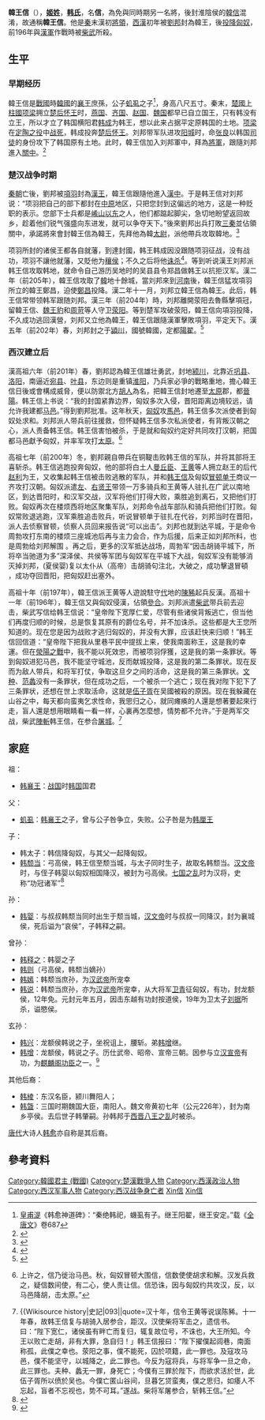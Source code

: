 {{for|“[[汉初三杰|汉初三杰]]”中的同名人物|韩信}}
{{東亞男性歷史人物
|名稱 = 韓王信
|身份 = 
|国家 = [[中国|中国]]
|時代 = [[西汉|西汉]]
|主君 =
|屆數 =
|最高職務 = 韩王
|姓 = 姬
|氏 = 韓
|名 = 信
|姓名 = 韩信(韓王信)
|字 = 
|號 = 
|圖片名稱 =
|圖片大小 = 
|圖片說明 =
|神號 =
|尊號 =
|族裔 = 
|籍貫 =
|本籍 =
|出身地 =
|出生日期 = 不详
|出生地點 =
|婚年 =
|逝世日期 = 前196年（西汉高帝十二年）
|逝世地點 = [[参合|参合]]
|廟號 =
|諡號 = 
|父親 = 虮虱
|嫡母 =
|母親 =
|妻 = 
|繼室 =
|平妻 =
|側室 =
|元配之父 = 
|元配之嫡母 =
|元配之母 =
|正室之父 =
|正室之嫡母 =
|正室之母 =
|妻之父 =
|妻之嫡母 =
|妻之母 =
|繼室之父 =
|繼室之嫡母 =
|繼室之母 =
|平妻之父 =
|平妻之嫡母 =
|平妻之母 =
|兄弟 = 
|姊妹 = 
|嫡兄弟 =
|嫡姊妹 =
|庶兄弟 =
|庶姊妹 =
|同胞兄弟 =
|同胞姊妹 =
|異母兄弟 =
|異母姊妹 =
|異父兄弟 =
|異父姊妹 =
|繼兄弟 =
|繼姊妹 =
|子 =[[韩颓当|韩颓当]]
|女 = 
|嫡子 =
|嫡女 =
|庶子 =
|庶女 =
|養子 =
|養女 =
|猶子 = <!--日本人用-->
|婿養子 = <!--日本人用-->
|烏帽子子 = <!--日本人用-->
|繼子 =
|繼女 =
|其他親屬 = 
|出身 = <!---此处指科举出身--->
|功名 = 
|經歷 = 
|著作 = 
|注釋 =
}}
'''韓王信'''（{{bd|?||前196年|catIdx=Han韓王信}}），[[姬姓|'''姬姓''']]，[[韩氏|'''韩氏''']]，名'''信'''，為免與同時期另一名將，後封淮陰侯的[[韓信|韓信]]混淆，故通稱'''韓王信'''。他是[[秦朝|秦]]末漢初[[將領|將領]]，[[西漢|西漢]]初年被[[劉邦|劉邦]]封為韓王，後[[投降|投降]][[匈奴|匈奴]]，前196年與[[漢軍|漢軍]]作戰時被[[柴武|柴武]]所殺。

== 生平 ==
=== 早期经历 ===
韓王信是[[戰國_(中國)|戰國]]時[[韓國_(戰國)|韓國]]的[[韓襄王|襄王]]庶孫，公子[[虮虱|虮虱]]之子<ref>[[皇甫湜|皇甫湜]]《韩愈神道碑》：“秦绝韩祀，蟣虱有子。继王阳翟，继王安定。”载《[[全唐文|全唐文]]》卷687</ref>，身高八尺五寸。秦末，[[楚國|楚國]][[上柱國|上柱國]][[项梁|项梁]]拥立[[楚后怀王|楚后怀王]]时，[[燕国|燕国]]、[[齐国|齐国]]、[[赵国|赵国]]、[[魏國_(戰國)|魏国]]都早已自立国王，只有韩没有立王，所以才立了韩国横阳君[[韩成|韩成]]为韩王，想以此来占据平定原韩国的土地。[[项梁|项梁]]在[[定陶之役|定陶之役]]中[[战死|战死]]，韩成投奔[[楚后怀王|楚后怀王]]。刘邦带军队进攻[[阳城|阳城]]时，命[[张良|张良]]以韩国[[司徒|司徒]]的身份攻下了韩国原有土地。此时，韓王信加入刘邦軍中，拜為[[將軍|將軍]]，跟隨刘邦進入[[關中|關中]]。<ref>{{Wikisource history|史記|093||quote=韩王信者，故韩襄王孽孙也，长八尺五寸。及项梁之立楚怀王也，燕、齐、赵、魏皆已前王，唯韩无有后，故立韩诸公子横阳君成为韩王，欲以抚定韩故地。项梁败死定陶，成奔怀王。沛公引兵击阳城，使张良以韩司徒降下韩故地，得信，以为韩将，将其兵从沛公入武关。}}</ref>

=== 楚汉战争时期 ===
[[秦朝|秦朝]]亡後，劉邦被[[項羽|項羽]]封為[[漢王|漢王]]，韓王信跟隨他進入[[漢中|漢中]]。于是韩王信对刘邦说：“项羽把自己的部下都封在[[中原|中原]]地区，只把您封到这偏远的地方，这是一种贬职的表示。您部下士兵都是[[山東_(古代)|崤山以东]]之人，他们都踮起脚尖，急切地盼望返回故乡，趁着他们锐气强盛向东进发，就可以争夺天下。”後來劉邦出兵打敗[[三秦|三秦]]並佔領關中，承諾將來會封韓王信為韓王，先拜他為韓[[太尉|太尉]]，派他帶兵攻取韓地。<ref>{{Wikisource history|史記|093||quote=沛公立为汉王，韩信从入汉中，乃说汉王曰：“项王王诸将近地，而王独远居此，此左迁也。士卒皆山东人，跂而望归，及其锋东乡，可以争天下。”汉王还定三秦，乃许信为韩王，先拜信为韩太尉，将兵略韩地。}}</ref>

项羽所封的诸侯王都各自就藩，到達封國，韩王韩成因没跟随项羽征战，没有战功，项羽不讓他就藩，又貶他为[[穰侯|穰侯]]；不久之后将他[[诛杀|诛杀]]<ref>{{Wikisource history|資治通鑑|009||quote=项王以张良从汉王，韩王成又无功，故不遣之国，与俱至彭城，废以为穰侯；已，又杀之。}}</ref>。等到听说漢王刘邦派韩王信攻取韩地，就命令自己游历吴地时的吴县县令郑昌做韩王以抗拒汉军。漢二年（前205年），韓王信攻取了[[韓國_(戰國)|韓]]地十餘城，當刘邦來到[[河南|河南]]後，韓王信猛攻項羽所立的韓王鄭昌，迫使[[鄭昌|鄭昌]]投降。漢二年十一月，刘邦立韓王信為韓王。此后，韩王信常带领韩军跟随刘邦。漢三年（前204年）時，刘邦離開荥阳去魯縣擊項冠，留韓王信、[[魏王豹|魏王豹]]和[[周苛|周苛]]等人守卫[[荥阳|荥阳]]。等到楚军攻破荥阳，韓王信向項羽投降，不久成功逃回漢營，刘邦又立他為韓王，韓王信跟隨漢軍擊敗項羽，平定天下。漢五年（前202年）春，刘邦封之于[[潁川郡|潁川]]，國號韓國，定都[[陽翟|陽翟]]。<ref>{{Wikisource history|史記|093||quote=项籍之封诸王皆就国，韩王成以不从无功，不遣就国，更以为列侯。及闻汉遣韩信略韩地，乃令故项籍游吴时吴令郑昌为韩王以距汉。汉二年，韩信略定韩十馀城。汉王至河南，韩信急击韩王昌阳城。昌降，汉王乃立韩信为韩王，常将韩兵从。三年，汉王出荥阳，韩王信、周苛等守荥阳。及楚败荥阳，信降楚，已而得亡，复归汉，汉复立以为韩王，竟从击破项籍，天下定。五年春，遂与剖符为韩王，王颍川。}}</ref>

=== 西汉建立后 ===
漢高祖六年（前201年）春，劉邦認為韓王信雄壮勇武，封地[[颍川|颍川]]，北靠近[[巩县|巩县]]、[[洛阳|洛阳]]，南逼近[[宛县|宛县]]、[[叶县|叶县]]，东边则是重镇[[淮阳|淮阳]]，乃兵家必爭的戰略重地，擔心韓王信日後或會構成威脅，便以防禦北方[[胡人|胡人]]為名，把韓王信封地遷至[[太原|太原]]郡，都[[晉陽|晉陽]]。韩王信上书说：“我的封国紧靠边界，匈奴多次入侵，晋阳距离边境较远，请允许我建都[[马邑|马邑]]。”得到劉邦批准。这年秋天，[[匈奴|匈奴]]攻[[馬邑|馬邑]]，韩王信多次派使者到匈奴处求和。刘邦派人带兵前往援救，但怀疑韩王信多次私派使者，有背叛汉朝之心，派人责备韩王信。韩王信害怕被杀，于是就和匈奴约定好共同攻打汉朝，把国都马邑獻予匈奴，并率军攻打[[太原|太原]]。<ref>{{Wikisource history|史記|093||quote=明年春，上以韩信材武，所王北近巩、洛，南迫宛、叶，东有淮阳，皆天下劲兵处，乃诏徙韩王信王太原以北，备御胡，都晋阳。信上书曰：“国被边，匈奴数入，晋阳去塞远，请治马邑。}}上许之，信乃徙治马邑。秋，匈奴冒顿大围信，信数使使胡求和解。汉发兵救之，疑信数间使，有二心，使人责让信。信恐诛，因与匈奴约共攻汉，反，以马邑降胡，击太原。”</ref>

高祖七年（前200年）冬，劉邦親自帶兵在铜鞮击败韩王信的军队，并将其部将王喜斩杀。韩王信逃跑投奔匈奴，他的部将白土人[[曼丘臣|曼丘臣]]、[[王黄|王黄]]等人拥立赵王的后代[[赵利|赵利]]为王，又收集起韩王信被击败逃散的军队，并和[[韩王信|韩王信]]及匈奴[[冒顿单于|冒顿单于]]商议一齐攻打汉朝。匈奴派遣[[左贤王|左]]、[[右贤王|右贤王]]带领一万多骑兵和王黄等人驻扎在广武以南地区，到达晋阳时，和汉军交战，汉军将他们打得大败，乘胜追到离石，又把他们打败。匈奴再次在楼烦西将地区聚集军队，刘邦命令战车部队和骑兵把他们打败。匈奴常败退逃跑，汉军乘胜追击败兵，听说冒顿单于驻扎在代谷，刘邦当时在晋阳，派人去侦察冒顿，侦察人员回来报告说“可以出击”。刘邦也就到达平城，于是命令周勃攻打东南的楼烦三座城池后再与主力会合，作为后援，后来正如刘邦所料，也是周勃给刘邦解围 。再之后，更多的汉军抵达战场，周勃军“因击胡骑平城下，所将卒当驰道为多”深泽侯、共侯等军团与匈奴军在平城下大战，匈奴军没有能够消灭掉刘邦，(夏侯婴)复以太仆从（高帝）击胡骑句注北，大破之，成功擊退冒頓 ，成功夺回晋阳，把匈奴赶出塞外。

高祖十年（前197年），韓王信派王黄等人遊說駐守[[代|代]]地的[[陳豨|陳豨]]起兵反漢。高祖十一年（前196年），韓王信又與匈奴侵漢，佔領[[參合|參合]]。刘邦派遣[[柴武|柴武]]带兵前去迎击，柴武写信给韩王信说：“皇帝陛下宽厚仁爱，尽管有些诸侯背叛逃亡，但当他们再度归顺的时候，总是恢复其原有的爵位名号，并不加诛杀。这些都是大王您所知道的。现在您是因为战败才逃归匈奴的，并没有大罪，应该赶快来归顺！”韩王信回信道：“皇帝陛下把我从里巷平民中提拔上来，使我南面称王，这是我的幸運。但在[[滎陽之戰|滎陽之戰]]中，我不能以死效忠，而被项羽俘獲，这是我的第一条罪状。等到匈奴进犯马邑，我不能坚守城池，反而献城投降，这是我的第二条罪状。现在反而为敌人带兵，和将军打仗，争取这旦夕之间的活命，这是我的第三条罪状。[[文种|文种]]、[[范蠡|范蠡]]没有一条罪状，但在成功之后，一个被杀一个逃亡；现在我对陛下犯下了三条罪状，还想在世上求取活命，这就是[[伍子胥|伍子胥]]在吴國被殺的原因。现在我躲藏在山谷之中，每天都向蛮夷乞求性命，我思归之心，就同瘫痪的人還是想著要起來行走，盲人還是想用眼睛看一看一样，心裏再怎麼想，情势都不允许。”于是两军交战，柴武[[陣斬|陣斬]]韩王信，在参合[[屠城|屠城]]。<ref>{{Wikisource history|史記|093||quote=汉十年，信令王黄等说误陈豨。十一年春，故韩王信复与胡骑入居参合，距汉。汉使柴将军击之，遗信书。曰：“陛下宽仁，诸侯虽有畔亡而复归，辄复故位号，不诛也，大王所知。今王以败亡走胡，非有大罪，急自归！」韩王信报曰：“陛下擢僕起闾巷，南面称孤，此僕之幸也。荥阳之事，僕不能死，囚於项籍，此一罪也。及寇攻马邑，僕不能坚守，以城降之，此二罪也。今反为寇将兵，与将军争一旦之命，此三罪也。夫种、蠡无一罪，身死亡；今僕有三罪於陛下，而欲求活於世，此伍子胥所以偾於吴也。今僕亡匿山谷间，旦暮乞贷蛮夷，僕之思归，如痿人不忘起，盲者不忘视也，势不可耳。”遂战。柴将军屠参合，斩韩王信。”</ref>

== 家庭 ==
{{seealso|韩国君主世系图|南阳韩氏世系图}}
<center>
{{chart/start}}
{{chart | | | | | | | | | Xi |Xi=韩王信}}
{{chart | |,|-|-|-|-|-|-|-|(|}}
{{chart | Tz | | | | | | Td |Tz=太子|Td=弓高壮侯[[韩穨当|韩穨当]]}}
{{chart | |!| | | |,|-|-|-|^|-|-|-|-|-|-|-|.|}}
{{chart | Yi | | Mo | | | | | | | | | | Ru |Yi=襄城哀侯[[韩婴_(襄城侯)|韩婴]]|Mo=□|Ru=[[韩孺|韩孺]]}}
{{chart | |!| | | |)|-|-|-|.| | | |,|-|-|-|(|}}
{{chart | Sz | | Ze | | Na | | Ya | | Yu |Sz=襄城侯[[韩释之|韩释之]]|Ze=弓高侯[[韩则|韩则]]|Na=龙额侯[[韩譊|韩譊]]|Ya=[[韩嫣|韩嫣]]|Yu=按道愍侯[[韩说|韩说]]}}
{{chart | | | | | | | | | |,|-|-|-|v|-|-|-|(|}}
{{chart | | | | | | | | | Xi | | Mo| | Ze |Xi=按道侯[[韩兴|韩兴]]|Mo=□|Ze=龙额安侯[[韩增|韩增]]}}
{{chart| | | | | | | | | | | | | |!| | | |)|-|-|-|.|}}
{{chart | | | | | | | | | | | | | Ce | | Ba | | Qi |Ce=龙额节侯[[韩岑|韩岑]]|Ba=龙额思侯[[韩宝|韩宝]]|Qi=[[韩骞|韩骞]]}}
{{chart| | | | | | | | | | | | | |!|}}
{{chart | | | | | | | | | | | | | Cg |Cg=龙额侯[[韩持弓|韩持弓]]}}
{{chart/end}}
</center>

祖：
*[[韩襄王|韩襄王]]：[[战国|战国]]时[[韩国_(战国)|韩国]]国君

父：
*[[虮虱|虮虱]]：[[韩襄王|韩襄王]]之子，曾与公子咎争立，失败。公子咎是为[[韩厘王|韩厘王]]

子：
*韩太子：韩信降匈奴，与其父一起降匈奴。
*[[韩颓当|韩颓当]]：弓高侯，韩王信至颓当城，与太子同时生子，故取名韩颓当。[[汉文帝|汉文帝]]时，与侄子韩婴以匈奴相国降汉，被封为弓高侯。[[七国之乱|七国之乱]]时为汉将，史称“功冠诸军”<ref>{{Wikisource history|史記|093||quote=信之入匈奴，与太子俱；及至穨当城，生子，因名曰穨当。韩太子亦生子，命曰婴。至孝文十四年，穨当及婴率其众降汉。汉封穨当为弓高侯，婴为襄城侯。吴楚军时，弓高侯功冠诸将。传子至孙，孙无子，失侯。婴孙以不敬失侯。穨当孽孙韩嫣，贵幸，名富显於当世。其弟说，再封，数称将军，卒为案道侯。子代，岁馀坐法死。后岁馀，说孙曾拜为龙嵒侯，续说后。}}</ref>

孙：

*[[韩婴_(襄城侯)|韩婴]]：与叔叔韩颓当同时出生于颓当城，[[汉文帝|汉文帝]]时与叔叔一同降汉，封为襄城侯，死后谥为“哀侯”，子韩释之嗣。

曾孙：

*[[韩释之|韩释之]]：韩婴之子
*[[韩则|韩则]]（弓高侯，韩颓当嫡孙）
*[[韩嫣|韩嫣]]：韩颓当庶孙，为[[汉武帝|汉武帝]]所宠幸
*[[韩说|韩说]]：韩颓当庶孙，亦为[[汉武帝|汉武帝]]所宠幸，从大将军[[卫青|卫青]]征匈奴，有功，封龙额侯，12年免。元封元年五月，因击东越有功封按道侯，19年为卫太子[[刘据|刘据]]所杀，谥愍侯。

玄孙：

*[[韩兴|韩兴]]：龙额侯韩说之子，坐祝诅上，腰斩。弟[[韩增|韩增]]继。
*[[韩增|韩增]]：龙额侯，韩说之子。历仕武帝、昭帝、宣帝三朝。因参与立[[汉宣帝|汉宣帝]]有功，为[[麒麟阁功臣|麒麟阁功臣]]之一。<ref>{{Wikisource history|漢書|033||quote=信之入匈奴，與太子俱，及至頹當城，生子，因名曰頹當。韓太子亦生子嬰。至孝文時，頹當及嬰率其眾降。漢封頹當為弓高侯，嬰為襄城侯。吳楚反時，弓高侯功冠諸將。傳子至孫，孫無子，國絕。嬰孫以不敬失侯。頹當孽孫嫣，貴幸，名顯當世。嫣弟說，以校尉擊匈奴，封龍哣侯。后坐酎金失侯，復以待詔為橫海將軍，擊破東越，封按道侯。太初中，為游擊將軍屯五原外列城，還為光祿勛，掘蠱太子宮，為太子所殺。子興嗣，坐巫蠱誅。上曰：“游擊將軍死事，無論坐者。”乃復封興弟增為龍鏹侯。增少為郎，諸曹侍中光祿大夫，昭帝時至前將軍，與大將軍霍光定策立宣帝，益封千戶。本始二年，五將征匈奴，增將三萬騎出雲中，斬首百餘級，至期而還。神爵元年，代張安世為大司馬車騎將軍，領尚書事。增世貴，幼為忠臣，事三主，重於朝廷。為人寬和自守，以溫顏遜辭承上接下，無所失意，保身固寵，不能有所建明。五鳳二年薨，諡曰安侯。子寶嗣，亡子，國除。成帝時，繼功臣后，封增兄子岑為龍鏹侯。薨，子持弓嗣。王莽敗，乃絕。}}</ref>


其他后裔：
*[[韩棱|韩棱]]：东汉名臣，颍川舞阳人；
*[[韩曁|韩曁]]：三国时期魏国大臣，南阳人。魏文帝黄初七年（公元226年），封为南乡亭侯。去后世子韩肇嗣。孙韩邦于[[西晋|西晋]][[八王之乱|八王之乱]]时被杀。

[[唐代|唐代]]大诗人[[韩愈|韩愈]]亦自称是其后裔。

==參考資料==
{{Reflist|2}}

{{汉初异姓王}}
{{秦末汉初人物}}

{{DEFAULTSORT:Han韓王信}}
[[Category:韓國君主_(戰國)|Category:韓國君主 (戰國)]]
[[Category:楚漢戰爭人物|Category:楚漢戰爭人物]]
[[Category:西漢政治人物|Category:西漢政治人物]]
[[Category:西汉军事人物|Category:西汉军事人物]]
[[Category:西汉战争身亡者|Category:西汉战争身亡者]]
[[Category:韓姓|Xin信]]
[[Category:姬姓|Xin信]]